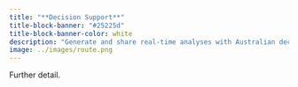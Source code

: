 ```yaml
---
title: "**Decision Support**"
title-block-banner: "#25225d"
title-block-banner-color: white
description: "Generate and share real-time analyses with Australian decision-makers and the public."
image: ../images/route.png
---
```


Further detail. 